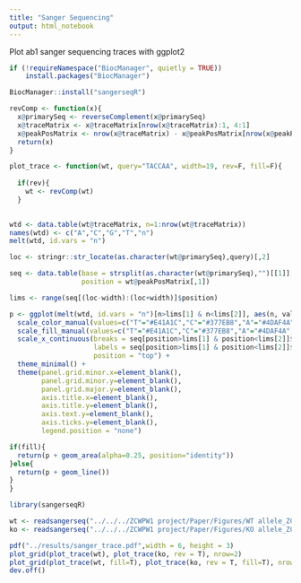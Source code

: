 ```yaml
---
title: "Sanger Sequencing"
output: html_notebook
---
```


Plot ab1 sanger sequencing traces with ggplot2

```r
if (!requireNamespace("BiocManager", quietly = TRUE))
    install.packages("BiocManager")

BiocManager::install("sangerseqR")

revComp <- function(x){
  x@primarySeq <- reverseComplement(x@primarySeq)
  x@traceMatrix <- x@traceMatrix[nrow(x@traceMatrix):1, 4:1]
  x@peakPosMatrix <- nrow(x@traceMatrix) - x@peakPosMatrix[nrow(x@peakPosMatrix):1,]
  return(x)
}

plot_trace <- function(wt, query="TACCAA", width=19, rev=F, fill=F){
  
  if(rev){
    wt <- revComp(wt)
  }

  
wtd <- data.table(wt@traceMatrix, n=1:nrow(wt@traceMatrix))
names(wtd) <- c("A","C","G","T","n")
melt(wtd, id.vars = "n")

loc <- stringr::str_locate(as.character(wt@primarySeq),query)[,2]

seq <- data.table(base = strsplit(as.character(wt@primarySeq),"")[[1]],
                  position = wt@peakPosMatrix[,1])

lims <- range(seq[(loc-width):(loc+width)]$position)

p <- ggplot(melt(wtd, id.vars = "n")[n>lims[1] & n<lims[2]], aes(n, value, colour=variable, fill=variable)) +
  scale_color_manual(values=c("T"="#E41A1C","C"="#377EB8","A"="#4DAF4A","G"="black")) +
  scale_fill_manual(values=c("T"="#E41A1C","C"="#377EB8","A"="#4DAF4A","G"="black")) +
  scale_x_continuous(breaks = seq[position>lims[1] & position<lims[2]]$position,
                     labels = seq[position>lims[1] & position<lims[2]]$base,
                     position = "top") +
  theme_minimal() +
  theme(panel.grid.minor.x=element_blank(),
        panel.grid.minor.y=element_blank(),
        panel.grid.major.y=element_blank(),
        axis.title.x=element_blank(),
        axis.title.y=element_blank(),
        axis.text.y=element_blank(),
        axis.ticks.y=element_blank(),
        legend.position = "none")

if(fill){
  return(p + geom_area(alpha=0.25, position="identity"))
}else{
  return(p + geom_line())
}
}

```


```r
library(sangerseqR)

wt <- readsangerseq("../../../ZCWPW1 project/Paper/Figures/WT allele_ZCW_read as is.ab1")
ko <- readsangerseq("../../../ZCWPW1 project/Paper/Figures/KO allele_ZCW_ read as reverse complement.ab1")

pdf("../results/sanger_trace.pdf",width = 6, height = 3)
plot_grid(plot_trace(wt), plot_trace(ko, rev = T), nrow=2)
plot_grid(plot_trace(wt, fill=T), plot_trace(ko, rev = T, fill=T), nrow=2)
dev.off()

```

